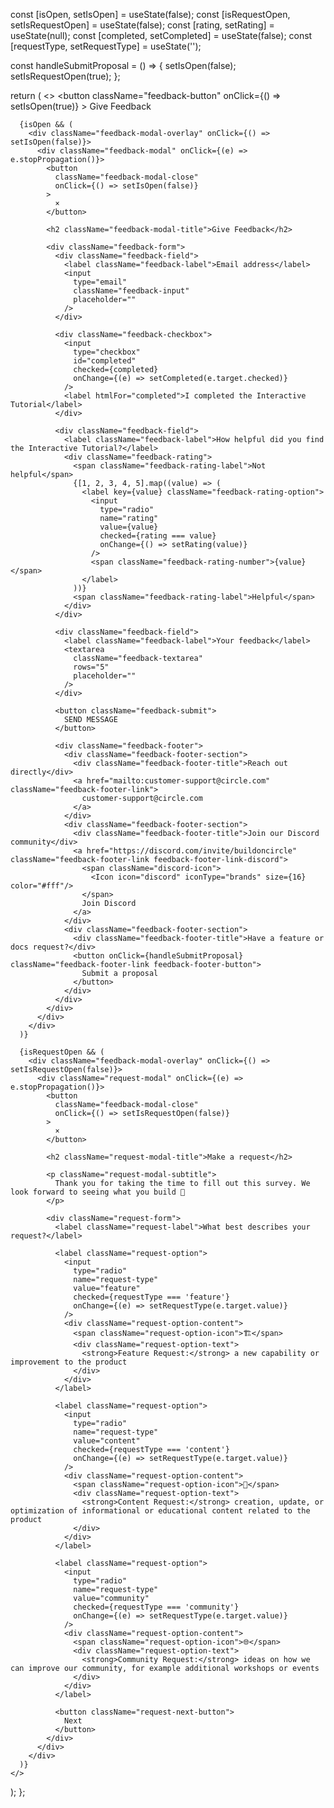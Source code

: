 
  const [isOpen, setIsOpen] = useState(false);
  const [isRequestOpen, setIsRequestOpen] = useState(false);
  const [rating, setRating] = useState(null);
  const [completed, setCompleted] = useState(false);
  const [requestType, setRequestType] = useState('');

  const handleSubmitProposal = () => {
    setIsOpen(false);
    setIsRequestOpen(true);
  };

  return (
    <>
      <button
        className="feedback-button"
        onClick={() => setIsOpen(true)}
      >
        Give Feedback
      </button>

      {isOpen && (
        <div className="feedback-modal-overlay" onClick={() => setIsOpen(false)}>
          <div className="feedback-modal" onClick={(e) => e.stopPropagation()}>
            <button
              className="feedback-modal-close"
              onClick={() => setIsOpen(false)}
            >
              ×
            </button>

            <h2 className="feedback-modal-title">Give Feedback</h2>

            <div className="feedback-form">
              <div className="feedback-field">
                <label className="feedback-label">Email address</label>
                <input
                  type="email"
                  className="feedback-input"
                  placeholder=""
                />
              </div>

              <div className="feedback-checkbox">
                <input
                  type="checkbox"
                  id="completed"
                  checked={completed}
                  onChange={(e) => setCompleted(e.target.checked)}
                />
                <label htmlFor="completed">I completed the Interactive Tutorial</label>
              </div>

              <div className="feedback-field">
                <label className="feedback-label">How helpful did you find the Interactive Tutorial?</label>
                <div className="feedback-rating">
                  <span className="feedback-rating-label">Not helpful</span>
                  {[1, 2, 3, 4, 5].map((value) => (
                    <label key={value} className="feedback-rating-option">
                      <input
                        type="radio"
                        name="rating"
                        value={value}
                        checked={rating === value}
                        onChange={() => setRating(value)}
                      />
                      <span className="feedback-rating-number">{value}</span>
                    </label>
                  ))}
                  <span className="feedback-rating-label">Helpful</span>
                </div>
              </div>

              <div className="feedback-field">
                <label className="feedback-label">Your feedback</label>
                <textarea
                  className="feedback-textarea"
                  rows="5"
                  placeholder=""
                />
              </div>

              <button className="feedback-submit">
                SEND MESSAGE
              </button>

              <div className="feedback-footer">
                <div className="feedback-footer-section">
                  <div className="feedback-footer-title">Reach out directly</div>
                  <a href="mailto:customer-support@circle.com" className="feedback-footer-link">
                    customer-support@circle.com
                  </a>
                </div>
                <div className="feedback-footer-section">
                  <div className="feedback-footer-title">Join our Discord community</div>
                  <a href="https://discord.com/invite/buildoncircle" className="feedback-footer-link feedback-footer-link-discord">
                    <span className="discord-icon">
                      <Icon icon="discord" iconType="brands" size={16} color="#fff"/>
                    </span>
                    Join Discord
                  </a>
                </div>
                <div className="feedback-footer-section">
                  <div className="feedback-footer-title">Have a feature or docs request?</div>
                  <button onClick={handleSubmitProposal} className="feedback-footer-link feedback-footer-button">
                    Submit a proposal
                  </button>
                </div>
              </div>
            </div>
          </div>
        </div>
      )}

      {isRequestOpen && (
        <div className="feedback-modal-overlay" onClick={() => setIsRequestOpen(false)}>
          <div className="request-modal" onClick={(e) => e.stopPropagation()}>
            <button
              className="feedback-modal-close"
              onClick={() => setIsRequestOpen(false)}
            >
              ×
            </button>

            <h2 className="request-modal-title">Make a request</h2>

            <p className="request-modal-subtitle">
              Thank you for taking the time to fill out this survey. We look forward to seeing what you build 🚀
            </p>

            <div className="request-form">
              <label className="request-label">What best describes your request?</label>

              <label className="request-option">
                <input
                  type="radio"
                  name="request-type"
                  value="feature"
                  checked={requestType === 'feature'}
                  onChange={(e) => setRequestType(e.target.value)}
                />
                <div className="request-option-content">
                  <span className="request-option-icon">🏗️</span>
                  <div className="request-option-text">
                    <strong>Feature Request:</strong> a new capability or improvement to the product
                  </div>
                </div>
              </label>

              <label className="request-option">
                <input
                  type="radio"
                  name="request-type"
                  value="content"
                  checked={requestType === 'content'}
                  onChange={(e) => setRequestType(e.target.value)}
                />
                <div className="request-option-content">
                  <span className="request-option-icon">📖</span>
                  <div className="request-option-text">
                    <strong>Content Request:</strong> creation, update, or optimization of informational or educational content related to the product
                  </div>
                </div>
              </label>

              <label className="request-option">
                <input
                  type="radio"
                  name="request-type"
                  value="community"
                  checked={requestType === 'community'}
                  onChange={(e) => setRequestType(e.target.value)}
                />
                <div className="request-option-content">
                  <span className="request-option-icon">🌐</span>
                  <div className="request-option-text">
                    <strong>Community Request:</strong> ideas on how we can improve our community, for example additional workshops or events
                  </div>
                </div>
              </label>

              <button className="request-next-button">
                Next
              </button>
            </div>
          </div>
        </div>
      )}
    </>
  );
};
